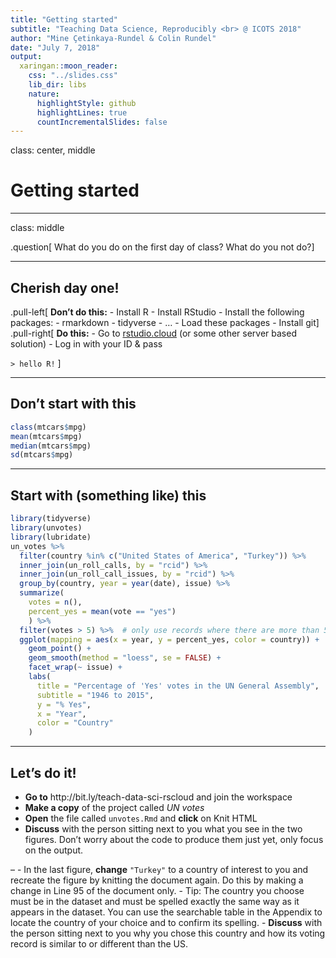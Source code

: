 ```yaml
---
title: "Getting started"
subtitle: "Teaching Data Science, Reproducibly <br> @ ICOTS 2018"
author: "Mine Çetinkaya-Rundel & Colin Rundel"
date: "July 7, 2018"
output:
  xaringan::moon_reader:
    css: "../slides.css"
    lib_dir: libs
    nature:
      highlightStyle: github
      highlightLines: true
      countIncrementalSlides: false
---
```


class: center, middle

# Getting started

---

class: middle

.question[
What do you do on the first day of class? What do you not do?
]

---

## Cherish day one!

.pull-left[
**Don't do this:**
- Install R
- Install RStudio
- Install the following packages:
    - rmarkdown
    - tidyverse
    - …
- Load these packages
- Install git
]
.pull-right[
**Do this:**
- Go to [rstudio.cloud](https://rstudio.cloud/) (or some other server based solution)
- Log in with your ID & pass  

`> hello R!`
]

---

## Don't start with this

```r
class(mtcars$mpg)
mean(mtcars$mpg)
median(mtcars$mpg)
sd(mtcars$mpg)
```

---

## Start with (something like) this

```r
library(tidyverse)
library(unvotes)
library(lubridate)
un_votes %>%
  filter(country %in% c("United States of America", "Turkey")) %>%
  inner_join(un_roll_calls, by = "rcid") %>%
  inner_join(un_roll_call_issues, by = "rcid") %>%
  group_by(country, year = year(date), issue) %>%
  summarize(
    votes = n(),
    percent_yes = mean(vote == "yes")
    ) %>%
  filter(votes > 5) %>%  # only use records where there are more than 5 votes
  ggplot(mapping = aes(x = year, y = percent_yes, color = country)) +
    geom_point() +
    geom_smooth(method = "loess", se = FALSE) +
    facet_wrap(~ issue) +
    labs(
      title = "Percentage of 'Yes' votes in the UN General Assembly",
      subtitle = "1946 to 2015",
      y = "% Yes",
      x = "Year",
      color = "Country"
    )
```

---

## Let's do it!

- **Go to** http://bit.ly/teach-data-sci-rscloud and join the workspace
- **Make a copy** of the project called *UN votes*
- **Open** the file called `unvotes.Rmd` and **click** on Knit HTML
- **Discuss** with the person sitting next to you what you see in the two figures. 
Don't worry about the code to produce them just yet, only focus on the output.  

--
- In the last figure, **change** `"Turkey"` to a country of interest to you and 
recreate the figure by knitting the document again. Do this by making a change 
in Line 95 of the document only.
    - Tip: The country you choose must be in the dataset and must be spelled 
    exactly the same way as it appears in the dataset. You can use the 
    searchable table in the Appendix to locate the country of your choice and 
    to confirm its spelling.
- **Discuss** with the person sitting next to you why you chose this country and 
how its voting record is similar to or different than the US.
